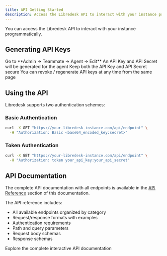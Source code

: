 ```yaml
---
title: API Getting Started
description: Access the Libredesk API to interact with your instance programmatically
---
```


You can access the Libredesk API to interact with your instance programmatically.

## Generating API Keys

<Steps>
  <Step title="Edit agent">
    Go to **Admin → Teammate → Agent → Edit**
  </Step>
  
  <Step title="Generate new API key">
    An API Key and API Secret will be generated for the agent
  </Step>
  
  <Step title="Save the credentials">
    Keep both the API Key and API Secret secure
  </Step>
  
  <Step title="Key management">
    You can revoke / regenerate API keys at any time from the same page
  </Step>
</Steps>

## Using the API

Libredesk supports two authentication schemes:

### Basic Authentication

```bash
curl -X GET "https://your-libredesk-instance.com/api/endpoint" \
  -H "Authorization: Basic <base64_encoded_key:secret>"
```

### Token Authentication

```bash
curl -X GET "https://your-libredesk-instance.com/api/endpoint" \
  -H "Authorization: token your_api_key:your_api_secret"
```

## API Documentation

The complete API documentation with all endpoints is available in the [API Reference](/api-reference/introduction) section of this documentation.

The API reference includes:
- All available endpoints organized by category
- Request/response formats with examples
- Authentication requirements
- Path and query parameters
- Request body schemas
- Response schemas

<Card title="View API Reference" icon="code" href="/api-reference/introduction">
  Explore the complete interactive API documentation
</Card>